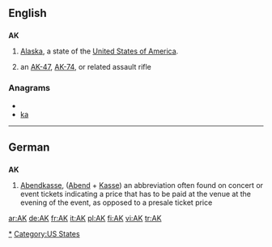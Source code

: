 {{also|Appendix:Variations of "ak"}}
==English==

==={{abbreviation}}===
'''AK'''

# {{US}} [[Alaska]], a state of the [[United States of America]].
# an [[AK-47]], [[AK-74]], or related assault rifle

===Anagrams===
* {{alphagram|ak}}
* [[ka#English|ka]]

[[Category:Alaska|*]]
[[Category:US States]]

----

==German==
==={{abbreviation|lang=de}}===
'''AK'''
# [[Abendkasse]], ([[Abend]] + [[Kasse]]) an abbreviation often found on concert or event tickets indicating a price that has to be paid at the venue at the evening of the event, as opposed to a presale ticket price

[[ar:AK]]
[[de:AK]]
[[fr:AK]]
[[it:AK]]
[[pl:AK]]
[[fi:AK]]
[[vi:AK]]
[[tr:AK]]